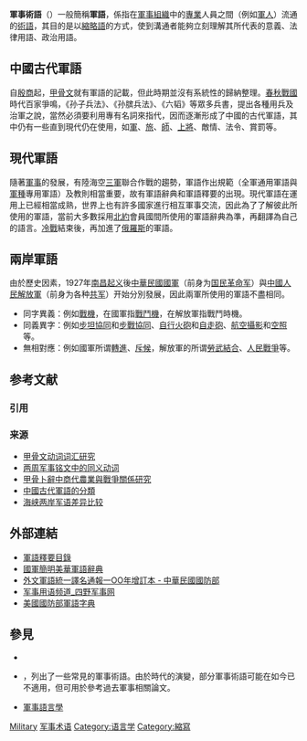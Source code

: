 '''軍事術語'''（{{lang-en|military terminology}}）一般簡稱'''軍語'''，係指在[[軍事組織|軍事組織]]中的[[專業|專業]]人員之間（例如[[軍人|軍人]]）流通的[[術語|術語]]，其目的是以[[縮略語|縮略語]]的方式，使到溝通者能夠立刻理解其所代表的意義、法律用語、政治用語。

==中國古代軍語==
自[[殷商|殷商]]起，[[甲骨文|甲骨文]]就有軍語的記載，但此時期並沒有系統性的歸納整理。[[春秋戰國|春秋戰國]]時代百家爭鳴，《孙子兵法》、《孙膑兵法》、《六韬》等眾多兵書，提出各種用兵及治軍之說，當然必須要利用專有名詞來指代，因而逐漸形成了中國的古代軍語，其中仍有一些直到現代仍在使用，如[[軍|軍]]、[[旅|旅]]、[[師|師]]、[[上將|上將]]、敵情、法令、賞罰等。

==現代軍語==
隨著[[軍事|軍事]]的發展，有陸海空[[三軍|三軍]]聯合作戰的趨勢，軍語作出規範（全軍通用軍語與[[軍種|軍種]]專用軍語）及教則相當重要，故有軍語辭典和軍語釋要的出現。現代軍語在運用上已經相當成熟，世界上也有許多國家進行相互軍事交流，因此為了了解彼此所使用的軍語，當前大多數採用[[北約|北約]]會員國間所使用的軍語辭典為準，再翻譯為自己的語言。[[冷戰|冷戰]]結束後，再加進了[[俄羅斯|俄羅斯]]的軍語。

==兩岸軍語==
由於歷史因素，1927年[[南昌起义|南昌起义]]後[[中華民國國軍|中華民國國軍]]（前身为[[国民革命军|国民革命军]]）與[[中國人民解放軍|中國人民解放軍]]（前身为各种[[共军|共军]]）开始分別發展，因此兩軍所使用的軍語不盡相同。
* 同字異義：例如[[戰機|戰機]]，在國軍指[[戰鬥機|戰鬥機]]，在解放軍指戰鬥時機。
* 同義異字：例如[[步坦協同|步坦協同]]和[[步戰協同|步戰協同]]、[[自行火砲|自行火砲]]和[[自走砲|自走砲]]、[[航空攝影|航空攝影]]和[[空照|空照]]等。
* 無相對應：例如國軍所谓[[轉進|轉進]]、[[斥候|斥候]]，解放軍的所谓[[勞武結合|勞武結合]]、[[人民戰爭|人民戰爭]]等。

== 参考文献 ==
=== 引用 ===
{{Reflist}}

=== 来源 ===
* [http://www.1949.gov.cn/uploadfile/ewebeditor/20110927114121876.pdf 甲骨文动词词汇研究]{{Dead link|date=2018年9月 |bot=InternetArchiveBot |fix-attempted=yes }}
*[http://xbbjb.swu.edu.cn/XDWK/2013/1301pdf/2013-1-117%2020121969.pdf 两周军事铭文中的同义动词]{{dead link|date=2018年4月 |bot=InternetArchiveBot |fix-attempted=yes }}
*[http://ir.lib.ntnu.edu.tw/retrieve/52224/metadata_02_01_s_05_0160.pdf 甲骨卜辭中商代農業與戰爭關係研究]{{dead link|date=2018年4月 |bot=InternetArchiveBot |fix-attempted=yes }}
*[http://www.defence.org.cn/article-13-39765.html 中國古代軍語的分類]
*[http://www.defence.org.cn/article-13-39761.html 海峡两岸军语差异比较]

== 外部連結 ==
* [https://web.archive.org/web/20131110222944/http://content.edu.tw/senior/military/tc_t1/headnews3.html 軍語釋要目錄]
*[https://web.archive.org/web/20170202043722/http://www.mnd.gov.tw/UserFiles/File/glossary2009.pdf 國軍簡明美華軍語辭典]
* [https://web.archive.org/web/20150626132924/http://www.mnd.gov.tw/UserFiles/File/translation100.pdf 外文軍語統一譯名通報一OO年增訂本 - 中華民國國防部]
* [https://web.archive.org/web/20131225191428/http://www.siyew.com/PD_JSYY/jsyy/index.html 军事用语频道_四野军事网]{{zh-cn}}
* [https://web.archive.org/web/20161010194329/http://www.dtic.mil/doctrine/dod_dictionary/ 美國國防部軍語字典]{{en}}

== 參見 ==
{{Portal box|军事|语言|语言学|文化}}
{{Main category|軍事術語}}
* {{link-en|軍事術語首字母縮略字表|Glossary of military abbreviations}}
* {{link-en|既定軍事用語列表|List of established military terms}}，列出了一些常見的軍事術語。由於時代的演變，部分軍事術語可能在如今已不適用，但可用於參考過去軍事相關論文。
* [[軍事語言學|軍事語言學]]

[[Category:各行业术语|Military]]
[[Category:军事术语|]]
[[Category:语言学|Category:语言学]]
[[Category:縮寫|Category:縮寫]]